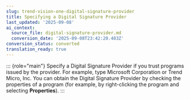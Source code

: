 ```yaml
---
slug: trend-vision-one-digital-signature-provider
title: Specifying a Digital Signature Provider
last_updated: '2025-09-08'
ai_context:
  source_file: digital-signature-provider.md
  conversion_date: '2025-09-08T23:42:20.483Z'
conversion_status: converted
translation_ready: true
---
```


::: {role="main"}
Specify a Digital Signature Provider if you trust programs issued by the provider. For example, type Microsoft Corporation or Trend Micro, Inc. You can obtain the Digital Signature Provider by checking the properties of a program (for example, by right-clicking the program and selecting **Properties**).
:::
